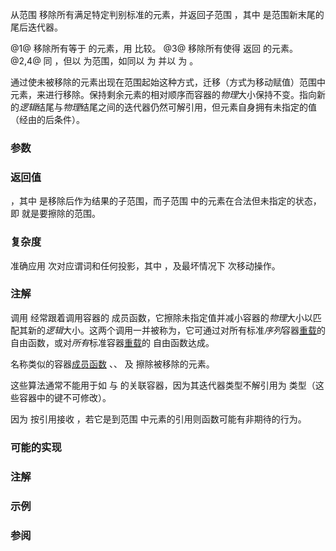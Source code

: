 {{cpp/ranges/title|remove|remove_if}}
{{cpp/algorithm/ranges/navbar}}
{{dcl begin}}
{{dcl header|algorithm}}
{{dcl h|调用签名}}
{{dcl rev begin|num=1}}
{{dcla|anchor=版本_1|since=c++20|until=c++26|1=
template&lt; std::permutable I, std::sentinel_for&lt;I&gt; S,
          class T, class Proj = std::identity &gt;
requires std::indirect_binary_predicate
             &lt;ranges::equal_to, std::projected&lt;I, Proj&gt;, const T*&gt;
constexpr ranges::subrange&lt;I&gt;
    remove( I first, S last, const T&amp; value, Proj proj = {} );
}}
{{dcl|since=c++26|1=
template&lt; std::permutable I, std::sentinel_for&lt;I&gt; S,
          class Proj = std::identity,
          class T = std::projected_value_t&lt;I, Proj&gt; &gt;
requires std::indirect_binary_predicate
             &lt;ranges::equal_to, std::projected&lt;I, Proj&gt;, const T*&gt;
constexpr ranges::subrange&lt;I&gt;
    remove( I first, S last, const T&amp; value, Proj proj = {} );
}}
{{dcl rev end}}
{{dcl rev begin|num=2}}
{{dcl|since=c++20|until=c++26|1=
template&lt; ranges::forward_range R,
          class T, class Proj = std::identity &gt;
requires std::permutable&lt;ranges::iterator_t&lt;R&gt;&gt; &amp;&amp;
         std::indirect_binary_predicate
             &lt;ranges::equal_to,
              std::projected&lt;ranges::iterator_t&lt;R&gt;, Proj&gt;, const T*&gt;
constexpr ranges::borrowed_subrange_t&lt;R&gt;
    remove( R&amp;&amp; r, const T&amp; value, Proj proj = {} );
}}
{{dcl|since=c++26|1=
template&lt; ranges::forward_range R,
          class Proj = std::identity,
          class T = std::projected_value_t&lt;ranges::iterator_t&lt;R&gt;, Proj&gt; &gt;
requires std::permutable&lt;ranges::iterator_t&lt;R&gt;&gt; &amp;&amp;
         std::indirect_binary_predicate
             &lt;ranges::equal_to,
              std::projected&lt;ranges::iterator_t&lt;R&gt;, Proj&gt;, const T*&gt;
constexpr ranges::borrowed_subrange_t&lt;R&gt;
    remove( R&amp;&amp; r, const T&amp; value, Proj proj = {} );
}}
{{dcl rev end}}
{{dcla|num=3|since=c++20|1=
template&lt; std::permutable I, std::sentinel_for&lt;I&gt; S,
          class Proj = std::identity,
          std::indirect_unary_predicate&lt;std::projected&lt;I, Proj&gt;&gt; Pred &gt;
constexpr ranges::subrange&lt;I&gt;
    remove_if( I first, S last, Pred pred, Proj proj = {} );
}}
{{dcl|num=4|since=c++20|1=
template&lt; ranges::forward_range R,
          class Proj = std::identity,
          std::indirect_unary_predicate
              &lt;std::projected&lt;ranges::iterator_t&lt;R&gt;, Proj&gt;&gt; Pred &gt;
requires std::permutable&lt;ranges::iterator_t&lt;R&gt;&gt;
constexpr ranges::borrowed_subrange_t&lt;R&gt;
    remove_if( R&amp;&amp; r, Pred pred, Proj proj = {} );
}}
{{dcl end}}

从范围 {{range|first|last}} 移除所有满足特定判别标准的元素，并返回子范围 {{range|ret|last}}，其中 {{c|ret}} 是范围新末尾的尾后迭代器。

@1@ 移除所有等于 {{c|value}} 的元素，用 {{c|1=std::invoke(proj, *i) == value}} 比较。
@3@ 移除所有使得 {{c|std::invoke(pred, std::invoke(proj, *i))}} 返回 {{c|true}} 的元素。
@2,4@ 同 {{v|1,3}}，但以 {{c|r}} 为范围，如同以 {{c|ranges::begin(r)}} 为 {{c|first}} 并以 {{c|ranges::end(r)}} 为 {{c|last}}。

通过使未被移除的元素出现在范围起始这种方式，迁移（方式为移动赋值）范围中元素，来进行移除。保持剩余元素的相对顺序而容器的''物理''大小保持不变。指向新的''逻辑''结尾与''物理''结尾之间的迭代器仍然可解引用，但元素自身拥有未指定的值（经由{{named req|MoveAssignable}}的后条件）。

{{cpp/ranges/niebloid}}

===参数===
{{par begin}}
{{par range|3=要处理的|sentinel=yes}}
{{par|r|要处理的元素范围}}
{{par|value|要移除的元素的值}}
{{par|pred|应用到投影后元素的谓词}}
{{par|proj|应用到元素的投影}}
{{par end}}

===返回值===
{{c|{ret, last} }}，其中 {{range|first|ret}} 是移除后作为结果的子范围，而子范围 {{range|ret|last}} 中的元素在合法但未指定的状态，即 {{range|ret|last}} 就是要擦除的范围。

===复杂度===
准确应用 {{c|N}} 次对应谓词和任何投影，其中 {{c|1=N = ranges::distance(first, last)}}，及最坏情况下 {{c|N - 1}} 次移动操作。

===注解===
调用 {{tt|ranges::remove}} 经常跟着调用容器的 {{tt|erase}} 成员函数，它擦除未指定值并减小容器的''物理''大小以匹配其新的''逻辑''大小。这两个调用一并被称为{{enwiki|erase-remove idiom|''擦除-移除''手法}}，它可通过对所有标准''序列''容器[[cpp/container#非成员函数表|重载]]的 {{lc|std::erase}} 自由函数，或对''所有''标准容器[[cpp/container#非成员函数表|重载]]的 {{lc|std::erase_if}} 自由函数达成。

名称类似的容器[[cpp/container#成员函数表|成员函数]] {{l2tt|cpp/container/list/remove}}、{{l2tt|cpp/container/list/remove|remove_if}}、{{l2tt|cpp/container/forward_list/remove}} 及 {{l2tt|cpp/container/forward_list/remove|remove_if}} 擦除被移除的元素。

这些算法通常不能用于如 {{lc|std::set}} 与 {{lc|std::map}} 的关联容器，因为其迭代器类型不解引用为{{named req|MoveAssignable}} 类型（这些容器中的键不可修改）。

因为 {{tt|ranges::remove}} 按引用接收 {{c|value}}，若它是到范围 {{range|first|last}} 中元素的引用则函数可能有非期待的行为。

===可能的实现===
{{eq impl|title1=remove (1,2)|ver1=1|1=
struct remove_fn
{
    template&lt;std::permutable I, std::sentinel_for&lt;I&gt; S, class Proj = std::identity,
             class T = std::projected_value_t&lt;I, Proj&gt;&gt;
    requires std::indirect_binary_predicate
                 &lt;ranges::equal_to, std::projected&lt;I, Proj&gt;, const T*&gt;
    constexpr ranges::subrange&lt;I&gt;
        operator()(I first, S last, const T&amp; value, Proj proj = {}) const
    {
        first = ranges::find(std::move(first), last, value, proj);
        if (first != last)
        {
            for (I i{std::next(first)}; i != last; ++i)
                if (value != std::invoke(proj, *i))
                {
                    *first = ranges::iter_move(i);
                    ++first;
                }
        }
        return {first, last};
    }
    
    template&lt;ranges::forward_range R, class Proj = std::identity,
             class T = std::projected_value_t&lt;ranges::iterator_t&lt;R&gt;, Proj&gt;&gt;
    requires std::permutable&lt;ranges::iterator_t&lt;R&gt;&gt; &amp;&amp;
             std::indirect_binary_predicate
                 &lt;ranges::equal_to,
                  std::projected&lt;ranges::iterator_t&lt;R&gt;, Proj&gt;, const T*&gt;
    constexpr ranges::borrowed_subrange_t&lt;R&gt;
        operator()(R&amp;&amp; r, const T&amp; value, Proj proj = {}) const
    {
        return (*this)(ranges::begin(r), ranges::end(r), value, std::move(proj));
    }
};

inline constexpr remove_fn remove {};
|title2=remove_if (3,4)|ver2=3|2=
struct remove_if_fn
{
    template&lt;std::permutable I, std::sentinel_for&lt;I&gt; S, class Proj = std::identity,
             std::indirect_unary_predicate&lt;std::projected&lt;I, Proj&gt;&gt; Pred&gt;
    constexpr ranges::subrange&lt;I&gt;
        operator()(I first, S last, Pred pred, Proj proj = {}) const
    {
        first = ranges::find_if(std::move(first), last, pred, proj);
        if (first != last)
        {
            for (I i{std::next(first)}; i != last; ++i)
                if (!std::invoke(pred, std::invoke(proj, *i)))
                {
                    *first = ranges::iter_move(i);
                    ++first;
                }
        }
        return {first, last};
    }
    
    template&lt;ranges::forward_range R, class Proj = std::identity,
             std::indirect_unary_predicate
                 &lt;std::projected&lt;ranges::iterator_t&lt;R&gt;, Proj&gt;&gt; Pred&gt;
    requires std::permutable&lt;ranges::iterator_t&lt;R&gt;&gt;
    constexpr ranges::borrowed_subrange_t&lt;R&gt;
        operator()(R&amp;&amp; r, Pred pred, Proj proj = {}) const
    {
        return (*this)(ranges::begin(r), ranges::end(r), pred, std::move(proj));
    }
};

inline constexpr remove_if_fn remove_if {};
}}

===注解===
{{feature test macro|__cpp_lib_algorithm_default_value_type|value=202403|std=C++26|算法中的[[cpp/language/list initialization|列表初始化]] {{vl|1,2}}}}

===示例===
{{example
|code=
#include &lt;algorithm&gt;
#include &lt;cassert&gt;
#include &lt;complex&gt;
#include &lt;cctype&gt;
#include &lt;iomanip&gt;
#include &lt;iostream&gt;
#include &lt;string&gt;
#include &lt;string_view&gt;
#include &lt;vector&gt;

int main()
{
    std::string v1{"No - Diagnostic - Required"};
    std::cout &lt;&lt; std::quoted(v1) &lt;&lt; " (v1, size: " &lt;&lt; v1.size() &lt;&lt; ")\n";
    const auto ret = std::ranges::remove(v1, ' ');
    std::cout &lt;&lt; std::quoted(v1) &lt;&lt; " (v1 after `remove`, size: " &lt;&lt; v1.size() &lt;&lt; ")\n";
    std::cout &lt;&lt; ' ' &lt;&lt; std::string(std::distance(v1.begin(), ret.begin()), '^') &lt;&lt; '\n';
    v1.erase(ret.begin(), ret.end());
    std::cout &lt;&lt; std::quoted(v1) &lt;&lt; " (v1 after `erase`, size: " &lt;&lt; v1.size() &lt;&lt; ")\n\n";
    
    // 以自定义一元谓词调用 remove_if:
    auto rm = [](char c) { return !std::isupper(c); };
    std::string v2{"Substitution Failure Is Not An Error"};
    std::cout &lt;&lt; std::quoted(v2) &lt;&lt; " (v2, size: " &lt;&lt; v2.size() &lt;&lt; ")\n";
    const auto [first, last] = std::ranges::remove_if(v2, rm);
    std::cout &lt;&lt; std::quoted(v2) &lt;&lt; " (v2 after `remove_if`, size: " &lt;&lt; v2.size() &lt;&lt; ")\n";
    std::cout &lt;&lt; ' ' &lt;&lt; std::string(std::distance(v2.begin(), first), '^') &lt;&lt; '\n';
    v2.erase(first, last);
    std::cout &lt;&lt; std::quoted(v2) &lt;&lt; " (v2 after `erase`, size: " &lt;&lt; v2.size() &lt;&lt; ")\n\n";
    
    // 创建到 `remove_if` 所修改过的容器的视图:
    for (std::string s : {"Small Object Optimization", "Non-Type Template Parameter"})
        std::cout &lt;&lt; std::quoted(s) &lt;&lt; " =&gt; "
            &lt;&lt; std::string_view{begin(s), std::ranges::remove_if(s, rm).begin()} &lt;&lt; '\n';

    std::vector&lt;std::complex&lt;double&gt;&gt; nums{&lt;!----&gt;{2, 2}, {1, 3}, {4, 8}&lt;!----&gt;};
    #ifdef __cpp_lib_algorithm_default_value_type
        auto e = std::ranges::remove(nums, {1, 3}); // T 被推导
    #else
        auto e = std::ranges::remove(nums, std::complex&lt;double&gt;{1, 3});
    #endif
    nums.erase(e.begin(), e.end());
    assert((nums == std::vector&lt;std::complex&lt;double&gt;&gt;{&lt;!----&gt;{2, 2}, {4, 8}&lt;!----&gt;}));
}
|p=true
|output=
"No _ Diagnostic _ Required" (v1, size: 26)
"No_Diagnostic_Requiredired" (v1 after `remove`, size: 26)
 ^^^^^^^^^^^^^^^^^^^^^^
"No_Diagnostic_Required" (v1 after `erase`, size: 22)

"Substitution Failure Is Not An Error" (v2, size: 36)
"SFINAEtution Failure Is Not An Error" (v2 after `remove_if`, size: 36)
 ^^^^^^
"SFINAE" (v2 after `erase`, size: 6)

"Small Object Optimization" =&gt; SOO
"Non-Type Template Parameter" =&gt; NTTP
}}

===参阅===
{{dsc begin}}
{{dsc inc|cpp/algorithm/ranges/dsc remove_copy}}
{{dsc inc|cpp/algorithm/ranges/dsc unique}}
{{dsc inc|cpp/algorithm/dsc remove}}
{{dsc end}}

{{langlinks|de|en|es|fr|it|ja|pt|ru}}